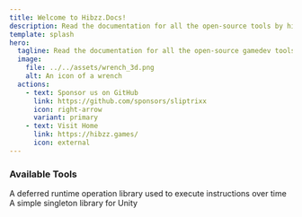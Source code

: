 ```yaml
---
title: Welcome to Hibzz.Docs!
description: Read the documentation for all the open-source tools by hibzz.games
template: splash
hero:
  tagline: Read the documentation for all the open-source gamedev tools by hibzz.games
  image:
    file: ../../assets/wrench_3d.png
    alt: An icon of a wrench
  actions:
    - text: Sponsor us on GitHub
      link: https://github.com/sponsors/sliptrixx
      icon: right-arrow
      variant: primary
    - text: Visit Home
      link: https://hibzz.games/
      icon: external
---
```



### Available Tools

<CardGrid>
  <Card title="Dropl" icon='fluent-emoji:droplet' link='/dropl/installation/'>
  A deferred runtime operation library used to execute instructions over time
  </Card>

  <Card title="Singleton" icon='fluent-emoji:file-cabinet' link='singleton/usage/'>
  A simple singleton library for Unity
  </Card>

</CardGrid>